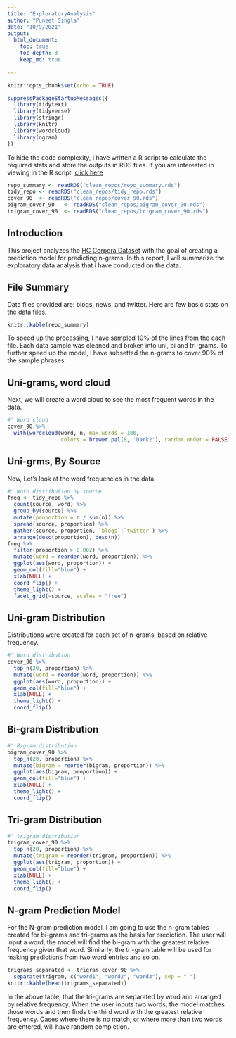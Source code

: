 ```yaml
---
title: "ExploratoryAnalysis"
author: "Puneet Singla"
date: "10/9/2021"
output: 
  html_document:
    toc: true
    toc_depth: 3
    keep_md: true
    
---
```


```r
knitr::opts_chunk$set(echo = TRUE)
```

```r
suppressPackageStartupMessages({
  library(tidytext)
  library(tidyverse)
  library(stringr)
  library(knitr)
  library(wordcloud)
  library(ngram)
})
```

To hide the code complexity, i have written a R script to calculate the required stats and store the outputs in RDS files. If you are interested in viewing in the R script, [click here](https://github.com/PuneetSingla5822/Capstone/blob/main/ExploratoryAnalysis.R)

```r
repo_summary <- readRDS("clean_repos/repo_summary.rds")
tidy_repo <- readRDS("clean_repos/tidy_repo.rds")
cover_90  <- readRDS("clean_repos/cover_90.rds")
bigram_cover_90   <- readRDS("clean_repos/bigram_cover_90.rds")
trigram_cover_90  <- readRDS("clean_repos/trigram_cover_90.rds")
```

## Introduction   
This project analyzes the [HC Corpora Dataset](https://d396qusza40orc.cloudfront.net/dsscapstone/dataset/Coursera-SwiftKey.zip) with the goal of creating a prediction model for predicting n-grams.  In this report, I will summarize the exploratory data analysis that i have conducted on the data.

## File Summary   
Data files provided are: blogs, news, and twitter. Here are few basic stats on the data files.

```r
knitr::kable(repo_summary)  
```
  
To speed up the processing, I have sampled 10% of the lines from the each file. Each data sample was cleaned and broken into uni, bi and tri-grams. To further speed up the model, i have subsetted the n-grams to cover 90% of the sample phrases.

## Uni-grams, word cloud  
Next, we will create a word cloud to see the most frequent words in the data.

```r
#' Word cloud
cover_90 %>%
  with(wordcloud(word, n, max.words = 100,
                 colors = brewer.pal(8, 'Dark2'), random.order = FALSE))
```

## Uni-grms, By Source  
Now, Let's look at the word frequencies in the data.

```r
#' Word distribution by source
freq <- tidy_repo %>%
  count(source, word) %>%
  group_by(source) %>%
  mutate(proportion = n / sum(n)) %>%
  spread(source, proportion) %>%
  gather(source, proportion, `blogs`:`twitter`) %>%
  arrange(desc(proportion), desc(n))
freq %>%
  filter(proportion > 0.002) %>% 
  mutate(word = reorder(word, proportion)) %>% 
  ggplot(aes(word, proportion)) +
  geom_col(fill="blue") + 
  xlab(NULL) + 
  coord_flip() +
  theme_light() +
  facet_grid(~source, scales = "free")
```

## Uni-gram Distribution
Distributions were created for each set of n-grams, based on relative frequency.

```r
#' Word distribution
cover_90 %>%
  top_n(20, proportion) %>%
  mutate(word = reorder(word, proportion)) %>%
  ggplot(aes(word, proportion)) +
  geom_col(fill="blue") +
  xlab(NULL) +
  theme_light() +
  coord_flip()
```

## Bi-gram Distribution
```r
#' Bigram distribution
bigram_cover_90 %>%
  top_n(20, proportion) %>%
  mutate(bigram = reorder(bigram, proportion)) %>%
  ggplot(aes(bigram, proportion)) +
  geom_col(fill="blue") +
  xlab(NULL) +
  theme_light() +
  coord_flip()
```

## Tri-gram Distribution
```r
#' trigram distribution
trigram_cover_90 %>%
  top_n(20, proportion) %>%
  mutate(trigram = reorder(trigram, proportion)) %>%
  ggplot(aes(trigram, proportion)) +
  geom_col(fill="blue") +
  xlab(NULL) +
  theme_light() +
  coord_flip()
```

## N-gram Prediction Model

For the N-gram prediction model, I am going to use the n-gram tables created for bi-grams and tri-grams as the basis for prediction.  The user will input a word, the model will find the bi-gram with the greatest relative frequency given that word.  Similarly, the tri-gram table will be used for making predictions from two word entries and so on.  

```r
trigrams_separated <- trigram_cover_90 %>%
  separate(trigram, c("word1", "word2", "word3"), sep = " ")
knitr::kable(head(trigrams_separated))
```

In the above table, that the tri-grams are separated by word and arranged by relative frequency. When the user inputs two words, the model matches those words and then finds the third word with the greatest relative frequency.  Cases where there is no match, or where more than two words are entered, will have random completion.

